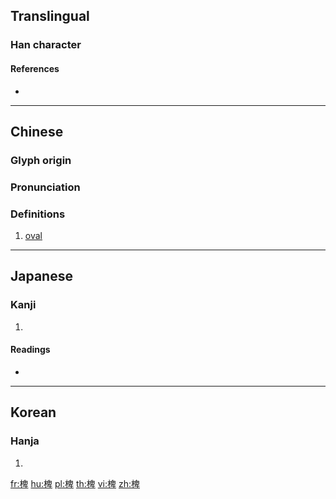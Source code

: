 {{character info/new}}
==Translingual==

===Han character===
{{Han char|rn=75|rad=木|as=08|sn=12|four=46940|canj=DHWJ|ids=⿰木卑}}

====References====
* {{Han ref|kx=0536.140|dkj=15027|dj=0924.050|hdz=21234.040|uh=6911|ud=26897|bh=D9C1|bd=55745}}

----

==Chinese==
{{zh-forms}}

===Glyph origin===
{{Han etym}}

===Pronunciation===
{{zh-pron
|m=bēi
|c=bei1,pei4
|mc=y
|oc=y
|ma=
|cat=n
}}

===Definitions===
{{zh-hanzi}}

# [[oval]]

----

==Japanese==

===Kanji===
{{ja-kanji|grade=|rs=木08}}

# {{defn|lang=ja|sort=木08}}

====Readings====
* {{ja-readings|on=[[へい]] (hei), [[ばい]] (bai)|kun=[[たる]] (taru), [[ふだ]] (fuda)}}

----

==Korean==

===Hanja===
{{ko-hanja|hangeul=비|eumhun=|rv=bi|mr=pi|y=pi}}

# {{defn|lang=ko|sort=木08}}

[[fr:椑]]
[[hu:椑]]
[[pl:椑]]
[[th:椑]]
[[vi:椑]]
[[zh:椑]]